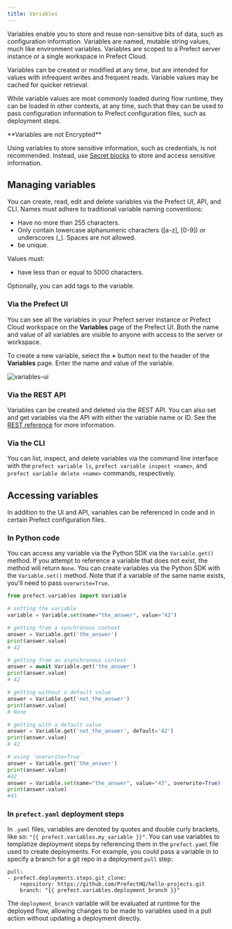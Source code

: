 ```yaml
---
title: Variables
---
```


Variables enable you to store and reuse non-sensitive bits of data, such as configuration information. Variables are named, mutable string values, much like environment variables. Variables are scoped to a Prefect server instance or a single workspace in Prefect Cloud.

Variables can be created or modified at any time, but are intended for values with infrequent writes and frequent reads. Variable values may be cached for quicker retrieval.

While variable values are most commonly loaded during flow runtime, they can be loaded in other contexts, at any time, such that they can be used to pass configuration information to Prefect configuration files, such as deployment steps.

<Warning>
**Variables are not Encrypted**

Using variables to store sensitive information, such as credentials, is not recommended. Instead, use [Secret blocks](https://docs.prefect.io/concepts/blocks/#prefect-built-in-blocks) to store and access sensitive information.
</Warning>

Managing variables
-----------------------------------------------------------

You can create, read, edit and delete variables via the Prefect UI, API, and CLI. Names must adhere to traditional variable naming conventions:

*   Have no more than 255 characters.
*   Only contain lowercase alphanumeric characters (\[a-z\], \[0-9\]) or underscores (\_). Spaces are not allowed.
*   be unique.

Values must:

*   have less than or equal to 5000 characters.

Optionally, you can add tags to the variable.

### Via the Prefect UI

You can see all the variables in your Prefect server instance or Prefect Cloud workspace on the **Variables** page of the Prefect UI. Both the name and value of all variables are visible to anyone with access to the server or workspace.

To create a new variable, select the **+** button next to the header of the **Variables** page. Enter the name and value of the variable.

![variables-ui](/images/variables1.png)

### Via the REST API

Variables can be created and deleted via the REST API. You can also set and get variables via the API with either the variable name or ID. See the [REST reference](https://app.prefect.cloud/api/docs#tag/Variables) for more information.

### Via the CLI

You can list, inspect, and delete variables via the command line interface with the `prefect variable ls`, `prefect variable inspect <name>`, and `prefect variable delete <name>` commands, respectively.

Accessing variables
-------------------------------------------------------------

In addition to the UI and API, variables can be referenced in code and in certain Prefect configuration files.

### In Python code

You can access any variable via the Python SDK via the `Variable.get()` method. If you attempt to reference a variable that does not exist, the method will return `None`. You can create variables via the Python SDK with the `Variable.set()` method. Note that if a variable of the same name exists, you'll need to pass `overwrite=True`.

```python
from prefect.variables import Variable

# setting the variable
variable = Variable.set(name="the_answer", value="42")

# getting from a synchronous context
answer = Variable.get('the_answer')
print(answer.value)
# 42

# getting from an asynchronous context
answer = await Variable.get('the_answer')
print(answer.value)
# 42

# getting without a default value
answer = Variable.get('not_the_answer')
print(answer.value)
# None

# getting with a default value
answer = Variable.get('not_the_answer', default='42')
print(answer.value)
# 42

# using `overwrite=True`
answer = Variable.get('the_answer')
print(answer.value)
#42
answer = Variable.set(name="the_answer", value="43", overwrite=True)
print(answer.value)
#43

```


### In `prefect.yaml` deployment steps

In `.yaml` files, variables are denoted by quotes and double curly brackets, like so: `"{{ prefect.variables.my_variable }}"`. You can use variables to templatize deployment steps by referencing them in the `prefect.yaml` file used to create deployments. For example, you could pass a variable in to specify a branch for a git repo in a deployment `pull` step:

```
pull:
- prefect.deployments.steps.git_clone:
    repository: https://github.com/PrefectHQ/hello-projects.git
    branch: "{{ prefect.variables.deployment_branch }}"

```


The `deployment_branch` variable will be evaluated at runtime for the deployed flow, allowing changes to be made to variables used in a pull action without updating a deployment directly.